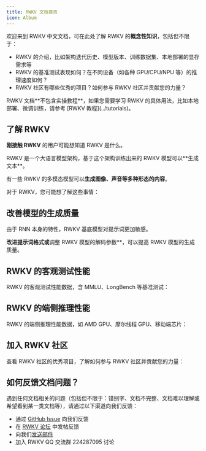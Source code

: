 ```yaml
---
title: RWKV 文档首页
icon: Album
---
```



欢迎来到 RWKV 中文文档，可在此处了解 RWKV 的**概念性知识**，包括但不限于：

- RWKV 的介绍，比如架构迭代历史、模型版本、训练数据集、本地部署的显存需求等
- RWKV 的基准测试表现如何？在不同设备（如各种 GPU/CPU/NPU 等）的推理速度如何？
- RWKV 社区有哪些优秀的项目？如何参与 RWKV 社区并贡献您的力量？

<CallOut type="info" >
RWKV 文档**不包含实操教程**，如果您需要学习 RWKV 的具体用法，比如本地部署、微调训练，请参考 [RWKV 教程](../tutorials)。
</CallOut>

## 了解 RWKV 

**刚接触 RWKV** 的用户可能想知道 RWKV 是什么。

<CallOut type="info" >
RWKV 是一个大语言模型架构，基于这个架构训练出来的 RWKV 模型可以**生成文本**。

有一些 RWKV 的多模态模型可以**生成图像、声音等多种形态的内容**。
</CallOut>

对于 RWKV，您可能想了解这些事情：

<CardContainer>
<Card image="color-1.png" icon={BookOpen} iconColor='text-red-500' title="快速了解 RWKV" description="速览 RWKV 的架构版本、模型和论文发布等信息" link="/docs/RWKV-Wiki/Introduction" />
<Card image="color-23.png" icon={History} iconColor='text-green-500' title="RWKV 的架构和历史" description="RWKV 从 V1 到 V7 的架构变更和设计思路" link="/docs/RWKV-Wiki/RWKV-Architecture" />
<Card image="color-2.png" icon={Server} iconColor='text-blue-500' title="RWKV 推理的显存需求" description="本地部署不同参数的 RWKV 模型需要多少显存" link="/docs/RWKV-Wiki/Vram" />
<Card image="color-13.png" icon={FileText} iconColor='text-orange-500' title="RWKV 的训练数据集" description="训练 RWKV 模型使用了哪些数据集？" link="/docs/RWKV-Wiki/Dataset" />
<Card image="color-5.png" icon={CircleHelp} iconColor='text-pink-600' title="RWKV 的常见问题" description="关于 RWKV 架构和模型的一些常见问题" link="/docs/RWKV-Wiki/FAQ" />
</CardContainer>

## 改善模型的生成质量

由于 RNN 本身的特性，RWKV 基底模型对提示词更加敏感。

**改进提示词格式或**调整 RWKV 模型的解码参数**，可以提高 RWKV 模型的生成质量。

<CardContainer>
<Card image="color-11.png" icon={Sliders} iconColor='text-blue-500' title="RWKV 的解码参数" description="了解 RWKV 模型的解码参数，以改善模型的生成效果" link="/docs/RWKV-Prompts/RWKV-Parameters" />
<Card image="color-19.png" icon={FileText} iconColor='text-purple-500' title="RWKV 的提示词格式" description="了解 RWKV 偏好的提示词格式，以改善模型的输出质量" link="/docs/RWKV-Prompts/Prompt-Format" />
<Card image="color-3.png" icon={MessageSquare} iconColor='text-pink-600' title="聊天提示词示例" description="RWKV 模型在聊天模式的提示词示例" link="/docs/RWKV-Prompts/Chat-Prompts" />
<Card image="color-7.png" icon={PenTool} iconColor='text-sky-500' title="续写提示词示例" description="RWKV 模型在续写模式的提示词示例" link="/docs/RWKV-Prompts/Completion-Prompts" />
</CardContainer>


## RWKV 的客观测试性能

RWKV 的客观测试性能数据，含 MMLU、LongBench 等基准测试：

<CardContainer>
<Card image="color-29.png" icon={BarChart3} iconColor='text-rose-500' title="RWKV 基准测试数据" description="查看 RWKV 模型在各种基准测试中的表现" link="/docs/RWKV-Eval-Data/RWKV-Evals" />
<Card image="color.png" icon={FileText} iconColor='text-blue-500' title="长文本基准测试" description="查看 RWKV 模型在长文本测试中的表现" link="/docs/RWKV-Eval-Data/RWKV-Long-Evals" />
</CardContainer>

## RWKV 的端侧推理性能

RWKV 的端侧推理性能数据，如 AMD GPU、摩尔线程 GPU、移动端芯片：

<CardContainer>
<Card image="color-22.png" icon={Cpu} iconColor='text-purple-500' title="AMD 推理性能" description="RWKV 模型在 AMD 硬件上的推理性能" link="/docs/RWKV-Performance-Data/amd" />
<Card image="color-2.png" icon={Cpu} iconColor='text-blue-500' title="摩尔线程推理性能" description="RWKV 模型在摩尔线程硬件上的推理性能" link="/docs/RWKV-Performance-Data/mthread" />
<Card image="color-3.png" icon={Smartphone} iconColor='text-pink-600' title="移动端推理性能" description="RWKV 模型在移动端的推理性能" link="/docs/RWKV-Performance-Data/mobile" />
</CardContainer>

## 加入 RWKV 社区

查看 RWKV 社区的优秀项目，了解如何参与 RWKV 社区并贡献您的力量：

<CardContainer>
<Card image="color-15.png" icon={Github} iconColor='text-blue-500' title="RWKV 社区精选项目" description="收录了来自 RWKV 社区的优秀开源项目，为您提供参考和灵感" link="/docs/RWKV-Wiki/Links" />
<Card image="color-13.png" icon={Users} iconColor='text-red-500' title="为 RWKV 贡献力量" description="了解如何参与 RWKV 社区，并贡献您的力量" link="/docs/RWKV-Wiki/Contribute" />
</CardContainer>

## 如何反馈文档问题？

遇到任何文档相关的问题（包括但不限于：错别字、文档不完整、文档难以理解或希望看到某一类文档等），请通过以下渠道向我们反馈：
- 通过 [GitHub Issue](https://github.com/LeoLin4258/rwkvcn-docs/issues/new/choose) 向我们反馈
- 在 [RWKV 论坛](https://community.rwkv.cn/) 中发帖反馈
- 向我们[发送邮件](mailto:qilongluo@rwkvos.com)
- 加入 RWKV QQ 交流群 224287095 讨论
